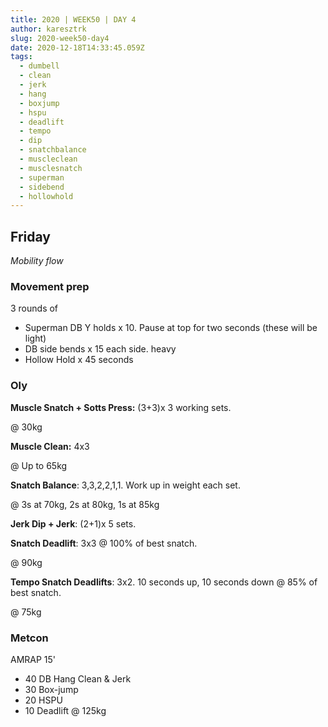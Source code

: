 ```yaml
---
title: 2020 | WEEK50 | DAY 4
author: karesztrk
slug: 2020-week50-day4
date: 2020-12-18T14:33:45.059Z
tags:
  - dumbell
  - clean
  - jerk
  - hang
  - boxjump
  - hspu
  - deadlift
  - tempo
  - dip
  - snatchbalance
  - muscleclean
  - musclesnatch
  - superman
  - sidebend
  - hollowhold
---
```


## Friday

_Mobility flow_

### Movement prep

3 rounds of

- Superman DB Y holds x 10. Pause at top for two seconds (these will be light)
- DB side bends x 15 each side. heavy
- Hollow Hold x 45 seconds

### Oly

**Muscle Snatch + Sotts Press:** (3+3)x 3 working sets.

@ 30kg

**Muscle Clean:** 4x3

@ Up to 65kg

**Snatch Balance**: 3,3,2,2,1,1. Work up in weight each set.

@ 3s at 70kg, 2s at 80kg, 1s at 85kg

**Jerk Dip + Jerk**: (2+1)x 5 sets.

**Snatch Deadlift**: 3x3 @ 100% of best snatch.

@ 90kg

**Tempo Snatch Deadlifts**: 3x2. 10 seconds up, 10 seconds down @ 85% of best snatch.

@ 75kg

### Metcon

AMRAP 15'

- 40 DB Hang Clean & Jerk
- 30 Box-jump
- 20 HSPU
- 10 Deadlift @ 125kg
